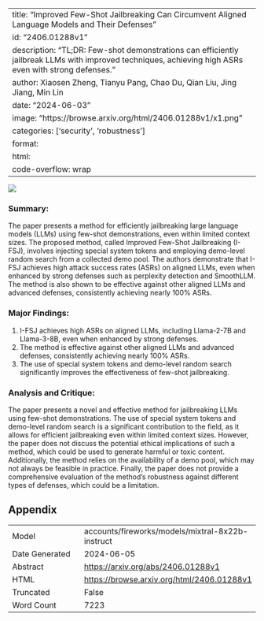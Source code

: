 
---
title: "Improved Few-Shot Jailbreaking Can Circumvent Aligned Language Models and Their Defenses"
id: "2406.01288v1"
description: "TL;DR: Few-shot demonstrations can efficiently jailbreak LLMs with improved techniques, achieving high ASRs even with strong defenses."
author: Xiaosen Zheng, Tianyu Pang, Chao Du, Qian Liu, Jing Jiang, Min Lin
date: "2024-06-03"
image: "https://browse.arxiv.org/html/2406.01288v1/x1.png"
categories: ['security', 'robustness']
format:
  html:
    code-overflow: wrap
---

![](https://browse.arxiv.org/html/2406.01288v1/x1.png)

### Summary:

The paper presents a method for efficiently jailbreaking large language models (LLMs) using few-shot demonstrations, even within limited context sizes. The proposed method, called Improved Few-Shot Jailbreaking (I-FSJ), involves injecting special system tokens and employing demo-level random search from a collected demo pool. The authors demonstrate that I-FSJ achieves high attack success rates (ASRs) on aligned LLMs, even when enhanced by strong defenses such as perplexity detection and SmoothLLM. The method is also shown to be effective against other aligned LLMs and advanced defenses, consistently achieving nearly 100% ASRs.

### Major Findings:

1. I-FSJ achieves high ASRs on aligned LLMs, including Llama-2-7B and Llama-3-8B, even when enhanced by strong defenses.
2. The method is effective against other aligned LLMs and advanced defenses, consistently achieving nearly 100% ASRs.
3. The use of special system tokens and demo-level random search significantly improves the effectiveness of few-shot jailbreaking.

### Analysis and Critique:

The paper presents a novel and effective method for jailbreaking LLMs using few-shot demonstrations. The use of special system tokens and demo-level random search is a significant contribution to the field, as it allows for efficient jailbreaking even within limited context sizes. However, the paper does not discuss the potential ethical implications of such a method, which could be used to generate harmful or toxic content. Additionally, the method relies on the availability of a demo pool, which may not always be feasible in practice. Finally, the paper does not provide a comprehensive evaluation of the method's robustness against different types of defenses, which could be a limitation.

## Appendix

|          |          |
|----------|----------|
| Model     | accounts/fireworks/models/mixtral-8x22b-instruct       |
| Date Generated     | 2024-06-05       |
| Abstract | [https://arxiv.org/abs/2406.01288v1](https://arxiv.org/abs/2406.01288v1)        |
| HTML     | [https://browse.arxiv.org/html/2406.01288v1](https://browse.arxiv.org/html/2406.01288v1)       |
| Truncated       | False       |
| Word Count       | 7223       |